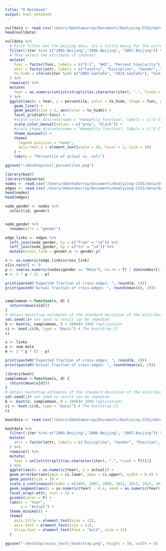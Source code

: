 ```yaml
---
title: "R Notebook"
output: html_notebook
---
```


```r
nulldata <- read.csv("/Users/dakotamurray/Documents/Analyzing-CSSS/data/derived/nulldata/percentile_nulldata.csv")
head(nulldata)
```


```r
nulldata %>%
  # First filter out the beijing data, its a little messy for the current plots
  filter(!iter %in% c("2005.Beijing","2006.Beijing", "2007.Beijing")) %>%
  # Then select the attribute of interest
  mutate(
    func = factor(func, labels = c("E-I", "HHI", "Percent Similarity")),
    attr = factor(attr, labels = c("Country", "Discipline", "Gender", "Position", "Prestige")),
    to_hide = ifelse(iter %in% c("2005.SantaFe", "2014.SantaFe"), "hid", "vis")
  ) %>%
  rowwise() %>%
  mutate(
    Year = as.numeric(unlist(strsplit(as.character(iter), ".", fixed = T))[1])
  ) %>%
  ggplot(aes(x = Year, y = percentile, color = to_hide, shape = func, group = func)) +
    geom_line() +  
    geom_point(size = 2, aes(color = to_hide)) +
    facet_grid(attr~func) +
    #scale_color_discrete(name = "Homophily function", labels = c("E-I", "HHI", "Percent Similarity")) +
    scale_color_manual(values = c("grey", "black")) +
    #scale_shape_discrete(name = "Homophily function", labels = c("E-I", "HHI", "Percent Similarity")) +
    theme_minimal() +
    theme(
      legend.position = "none",
      axis.text.x = element_text(angle = 45, hjust = 1, size = 10)
    ) +
    labs(y = "Percentile of actual vs. null")

ggsave("~/Desktop/null_percentiles.png")
```


```r
library(boot)
library(tidyverse)
nodes <- read.csv("/Users/dakotamurray/Documents/Analyzing-CSSS/data/derived/nodefiles/2007.SantaFe_nodes.csv")
edges <- read.csv("/Users/dakotamurray/Documents/Analyzing-CSSS/data/derived/edgefiles/2007.SantaFe_edges.csv")
head(nodes)
head(edges)

node_gender <- nodes %>%
  select(id, gender)


node_gender %>%
  rename(attr = "gender")

edge_links <- edges %>%
  left_join(node_gender, by = c("from" = "id")) %>%
  left_join(node_gender, by = c("to" = "id")) %>%
  mutate(cross_link = gender.x != gender.y)

x <- as.numeric(edge_links$cross_link)
x[is.na(x)] <- 0
p <- sum(as.numeric(nodes$gender == "Male"), na.rm = T) / dim(nodes)[1]
m <- 2 * p * (1 - p)

print(paste0("Expected fraction of cross-edges: ", round(m, 2)))
print(paste0("Actual fraction of cross-edges: ", round(mean(x), 2)))


samplemean <-function(x, d) {
  return(mean(x[d]))
}
# obtain bootstrap estimates of the standard deviation of the distribution# of the mean:
set.seed(1)# set seed so result can be repeated
b <- boot(x, samplemean, R = 1000)# 1000 replications
ci <- boot.ci(b, type = "basic") # The bootstrap CI
ci
```



```r
x <- links
p <- num_male
m <- 2 * p * (1 - p)

print(paste0("Expected fraction of cross-edges: ", round(m, 2)))
print(paste0("Actual fraction of cross-edges: ", round(mean(x), 2)))

library(boot)
samplemean <-function(x, d) {
  return(mean(x[d]))
}
# obtain bootstrap estimates of the standard deviation of the distribution# of the mean:
set.seed(1)# set seed so result can be repeated
b <- boot(x, samplemean, R = 1000)# 1000 replications
ci <- boot.ci(b, type = "basic") # The bootstrap CI
ci
```


```r
bootdata <- read.csv("/Users/dakotamurray/Documents/Analyzing-CSSS/data/derived/bootstrap/aggregated_nullboot.csv")

bootdata %>%
  filter(!iter %in% c("2005.Beijing","2006.Beijing", "2007.Beijing")) %>%
  mutate(
    attr = factor(attr, labels = c("Discipline", "Gender", "Position", "Prestige"))
  ) %>%
  rowwise() %>%
  mutate(
    Year = unlist(strsplit(as.character(iter), ".", fixed = T))[1]
  ) %>%
  ggplot(aes(x = as.numeric(Year), y = actual)) +
  geom_errorbar(aes(ymin = ci.lower, ymax = ci.upper), width = 0.4) +
  geom_point(size = 3) +
  scale_x_continuous(breaks = c(2005, 2007, 2009, 2011, 2013, 2015, 2017, 2019)) +
  geom_segment(aes(x = as.numeric(Year) - 0.4, xend = as.numeric(Year) + 0.4, y = expected, yend = expected), color = "orange", size = 1) +
  facet_wrap(~attr, ncol = 1) +
  guides(color = F) +
  labs(x = "Year",
       y = "Actual") +
  theme_minimal() +
  theme(
    axis.title = element_text(size = 12),
    axis.text = element_text(size = 11),
    strip.text = element_text(face = "bold", size = 12)
  )

ggsave("~/Desktop/acsss_tests_bootstrap.png", height = 10, width = 8)
```